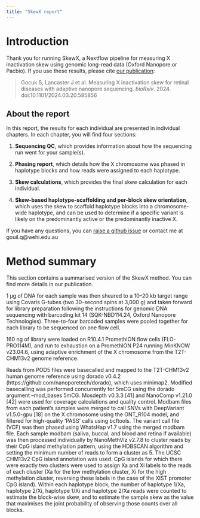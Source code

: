 ```yaml
---
title: "SkewX report"
---
```


# Introduction

Thank you for running SkewX, a Nextflow pipeline for measuring X inactivation skew using genomic long-read data (Oxford Nanopore or Pacbio). If you use these results, please cite [our publication](https://doi.org/10.1101/2024.03.20.585856):

> Gocuk S, Lancaster J et al. Measuring X inactivation skew for retinal diseases with adaptive nanopore sequencing. *bioRxiv*. 2024. doi:10.1101/2024.03.20.585856


## **About the report**

In this report, the results for each individual are presented in individual chapters. In each chapter, you will find four sections:

1.  **Sequencing QC**, which provides information about how the sequencing run went for your sample(s).

2.  **Phasing report**, which details how the X chromosome was phased in haplotype blocks and how reads were assigned to each haplotype.

3.  **Skew calculations**, which provides the final skew calculation for each individual.

4. **Skew-based haplotype-scaffolding and per-block skew orientation**, which uses the skew to scaffold haplotype blocks into a chromosome-wide haplotype, and can be used to determine if a specific variant is likely on the predominantly active or the predominantly inactive X.

If you have any questions, you can [raise a github issue](https://github.com/QGouil/SkewX/issues) or contact me at gouil.q\@wehi.edu.au\

# Method summary

This section contains a summarised version of the SkewX method. You can find more details in our publication.

1 µg of DNA for each sample was then sheared to a 10–20 kb target range using Covaris G-tubes (two 30-second spins at 3,000 g) and taken forward for library preparation following the instructions for genomic DNA sequencing with barcoding kit 14 (SQK-NBD114.24, Oxford Nanopore Technologies). Three-to-four barcoded samples were pooled together for each library to be sequenced on one flow cell.

160 ng of library were loaded on R10.4.1 PromethION flow cells (FLO-PRO114M), and run to exhaustion on a PromethION P24 running MinKNOW v23.04.6, using adaptive enrichment of the X chromosome from the T2T-CHM13v2 genome reference.

Reads from POD5 files were basecalled and mapped to the T2T-CHM13v2 human genome reference using dorado v0.4.2 (https://github.com/nanoporetech/dorado), which uses minimap2. Modified basecalling was performed concurrently for 5mCG using the dorado argument --mod_bases 5mCG. Mosdepth v0.3.3 [41] and NanoComp v1.21.0 [42] were used for coverage calculations and quality control. Modbam files from each patient’s samples were merged to call SNVs with DeepVariant v1.5.0-gpu [18] on the X chromosome using the ONT_R104 model, and filtered for high-quality ‘PASS’ calls using bcftools. The variant call file (VCF) was then phased using WhatsHap v1.7 using the merged modbam file. Each sample modbam (saliva, buccal, and blood and retina if available) was then processed individually by NanoMethViz v2.7.8 to cluster reads by their CpG island methylation pattern, using the HDBSCAN algorithm and setting the minimum number of reads to form a cluster as 5. The UCSC CHM13v2 CpG island annotation was used. CpG islands for which there were exactly two clusters were used to assign Xa and Xi labels to the reads of each cluster (Xa for the low methylation cluster, Xi for the high methylation cluster, reversing these labels in the case of the XIST promoter CpG island). Within each haplotype block, the number of haplotype 1/Xa, haplotype 2/Xi, haplotype 1/Xi and haplotype 2/Xa reads were counted to estimate the block-wise skew, and to estimate the sample skew as the value that maximises the joint probability of observing those counts over all blocks.

